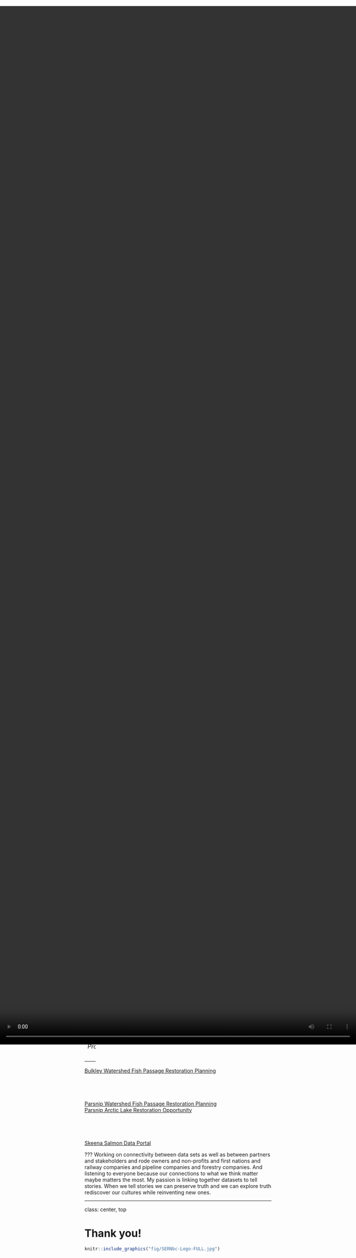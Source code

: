 ```yaml
---
title: "Fish Passage"
subtitle: "⚔<br/>Considerations for Aquatic Restoration"
author: "Al Irvine, R.P.Bio."
institute: "New Graph Environment"
date: "`r Sys.Date()`"
output:
  xaringan::moon_reader:
    lib_dir: libs
    nature:
      highlightStyle: github
      highlightLines: true
      countIncrementalSlides: false
---
```



```r
options(htmltools.dir.version = FALSE)

knitr::opts_chunk$set(echo=FALSE, message=FALSE, warning=FALSE,
                      fig.align="center")


```


class: center, middle

**Four Phase Approach to Fish Passage**

--

 - Assessment

--

 - Habitat Confirmation

--

 - Design Proposal

--

 - Remediation
 
--

 - **BONUS!**
 
--


 - <span style="color: red;">Monitoring!</span> 


???
mention standardized templates for fish passage assessment and the ones that we use for fisheries information.

---
class: center, middle


```r
knitr::include_graphics("fig/tab_barrier_scoring.png")
```

<br>


```r
knitr::include_graphics("fig/tab_barrier_result.png")
```

???


---
class: center, middle


```r
knitr::include_graphics("fig/tab_cost_rd_mult.png")
```

---
class: center, middle


```r
knitr::include_graphics("fig/bcdata.JPG")
```

[BC Data Catalogue](https://catalogue.data.gov.bc.ca/dataset?q=pscis&download_audience=Public&sort=score+desc%2C+record_publish_date+desc)

???
mention that the gov has done an excellent job of managing the data, standardizing it and making it available

---
class: center, middle


```r
knitr::include_graphics("fig/imap1.JPG")
```

[iMapBC](https://maps.gov.bc.ca/ess/hm/imap4m/)


---
class: center, middle


```r
knitr::include_graphics("fig/imap_station.JPG")
```

???
Gitxsan Watershed Authorities report that Xsan Xsagiibil was a 
fishing site located at the mouth of Station Creek (Xsi Gwin Sagiiblax). 

SKR (2006) conducted a detailed inspection, offered rehabilitation design 
options and identified the natural limits of potential fish distribution to support 
rehabilitation efforts.

---
class: center, middle


```r
knitr::include_graphics("fig/imap_station_outlet.JPG")
```

---
class: center, middle

[Maps](https://hillcrestgeo.ca/outgoing/fishpassage/projects/bulkley/FishPassage_093M.106.pdf)

```r
knitr::include_graphics("fig/hillcrest_station_map_zoomed.JPG")
```


---
class: center, middle


```r
knitr::include_graphics("fig/hillcrest_station_map_zoomed_legend.JPG")
```


---
class: center, middle


```r
knitr::include_graphics("fig/bcfishpass.JPG")
```

---
class: center, middle


```r
knitr::include_graphics("fig/bcfishpass_liscence.JPG")
```



---
class: center, middle

```r
knitr::include_graphics("fig/overview_map_pars.jpg")
knitr::include_graphics("fig/fwcp Logo for reports.jpg")
```

---
class: center, middle


```r
knitr::include_graphics("fig/arctic_outlet.JPG")
```

???
here is a good example of a dead ringer barrier on a 12m wide system that 
should be connected to the Bulkley River

---
class: center, middle

```r
knitr::include_graphics("fig/downstream2.JPG")
```

---
class: center, middle


```r
knitr::include_graphics("fig/overview_map_bulk.jpg")
knitr::include_graphics("fig/HCTFLogo-Hst.jpg")
```

---
class: center, middle


```r
knitr::include_graphics("fig/porph.JPG")
```

???
here is a good example of a dead ringer barrier on a 12m wide system that 
should be connected to the Bulkley River

---
class: center, middle

```r
knitr::include_graphics("fig/20200827_140710_inlet.JPG")
```

???
Here is Byman Creek also in the Bulkley River watershed. Not so straight forward.
Streamkeepers report fry moving through observed in overwintering studies but is
the depth an issue for adult Chinook. We hope to look into it!

---
class: center, middle

```r
knitr::include_graphics("fig/20200828_093148_outlet.JPG")
```

???
here is one right in the middle. Richfield Creek. 13m wide channel, amazing habitat.  An issue? 
One issue is that it would cost millions to replace. How do we find out how much of an issue it is to fish?

---
class: center, middle


```r
knitr::include_graphics("fig/IMG_2425.JPG")
```





<!-- --- -->

<!-- ```{r} -->
<!-- library(bcdata) -->
<!-- library(bcmaps) -->
<!-- library(bcmapsdata) -->
<!-- library(ggplot2) -->
<!-- library(tidyverse) -->
<!-- ``` -->

<!-- ```{r echo= T} -->
<!-- get_this <- bcdc_tidy_resources('pscis-remediation') %>% -->
<!--   filter(bcdata_available == T)  %>% -->
<!--   pull(package_id) -->
<!-- ``` -->

<!-- -- -->

<!-- ```{r echo= T} -->
<!-- fish_passage_remediation <- bcdc_get_data(get_this) -->
<!-- ``` -->
<!-- -- -->

<!-- ```{r echo= T, fig.height=3} -->
<!-- ggplot() +  -->
<!--   geom_sf(data = bc_bound) + -->
<!--   geom_sf(data = fish_passage_remediation) + #<< -->
<!--   theme_minimal() -->
<!-- ``` -->



---
class: center, middle


```r
knitr::include_graphics("fig/fish_sampling1.JPG")
```


---
class: center, middle


```r
knitr::include_graphics("fig/fish_co.JPG")
```


---
class: center, middle


```r
knitr::include_graphics("fig/fish_bt.JPG")
```

---
class: center, middle


```r
knitr::include_graphics("fig/plot_fish_box.png")
```

---
class: center, middle


```r
knitr::include_graphics("fig/uav_flight.JPG")
```

---
class: center, middle


```r
knitr::include_graphics("fig/uav_gibson.jpg")
```


---
class: center, middle


```r
knitr::include_graphics("fig/uav_arctic.jpg")
```



---
class: center, middle

*SERN Projects*

<br>

--
[Bulkley Watershed Fish Passage Restoration Planning](https://newgraphenvironment.github.io/Bulkley_Planning/)

<br>
--
[Parsnip Watershed Fish Passage Restoration Planning](https://newgraphenvironment.github.io/Parsnip_Fish_Passage/)
<br>
[Parsnip Arctic Lake Restoration Opportunity](https://www.youtube.com/watch?v=-foWvX1MSkg)

<br>
--
[Skeena Salmon Data Portal](https://github.com/NewGraphEnvironment/skt_sern)

???
Working on connectivity between data sets as well as between partners and stakeholders and rode owners and non-profits and first nations and railway companies and pipeline companies and forestry companies.
And listening to everyone because our connections to what we think matter maybe matters the most.
My passion is linking together datasets to tell stories. When we tell stories we can preserve truth and we can explore truth rediscover our cultures while reinventing new ones.

---
class: center, top

# Thank you!



<video width="100%" height="70%" style="position:absolute;top:50;right:0;" autoplay>
<source src="media/compressed_fixed_sea_viz.mp4" type="video/mp4">
</video>


```r
knitr::include_graphics("fig/SERNbc-Logo-FULL.jpg")
```



